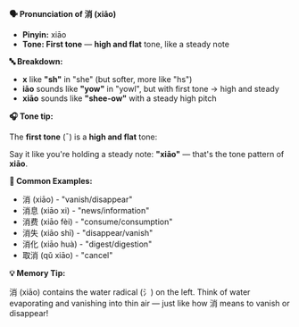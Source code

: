 **🗣️ Pronunciation of 消 (xiāo)**

- **Pinyin:** xiāo
- **Tone: First tone** — **high and flat** tone, like a steady note

**🔤 Breakdown:**

- **x** like **"sh"** in "she" (but softer, more like "hs")
- **iāo** sounds like **"yow"** in "yowl", but with first tone → high and steady
- **xiāo** sounds like **"shee-ow"** with a steady high pitch

**🎧 Tone tip:**

The **first tone** (ˉ) is a **high and flat** tone:

Say it like you're holding a steady note: **"xiāo"** — that's the tone pattern of **xiāo**.

**📝 Common Examples:**

- 消 (xiāo) - "vanish/disappear"
- 消息 (xiāo xi) - "news/information"
- 消费 (xiāo fèi) - "consume/consumption"
- 消失 (xiāo shī) - "disappear/vanish"
- 消化 (xiāo huà) - "digest/digestion"
- 取消 (qǔ xiāo) - "cancel"

**💡 Memory Tip:**

消 (xiāo) contains the water radical (氵) on the left. Think of water evaporating and vanishing into
thin air — just like how 消 means to vanish or disappear!
